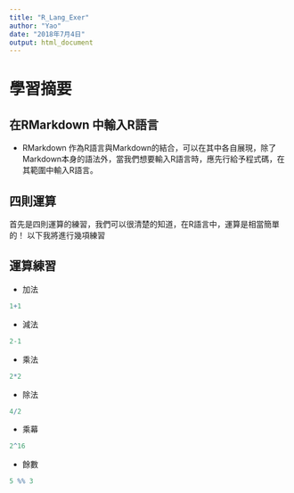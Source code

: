 ```yaml
---
title: "R_Lang_Exer"
author: "Yao"
date: "2018年7月4日"
output: html_document
---
```



學習摘要
========

## 在RMarkdown 中輸入R語言
* RMarkdown 作為R語言與Markdown的結合，可以在其中各自展現，除了Markdown本身的語法外，當我們想要輸入R語言時，應先行給予程式碼，在其範圍中輸入R語言。


## 四則運算

首先是四則運算的練習，我們可以很清楚的知道，在R語言中，運算是相當簡單的！
以下我將進行幾項練習


## 運算練習


* 加法

```r

1+1

```

* 減法

```r
2-1
```

* 乘法

```r
2*2
```

* 除法
```r
4/2
```

* 乘幕

```r
2^16
```

* 餘數

```r
5 %% 3
```
